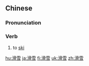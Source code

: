 ==Chinese==
{{zh-forms}}

===Pronunciation===
{{zh-pron
|m=huáxuě
|c=waat6 syut3
|mn=xm,zz,tw:ku̍t-seh/qz:ku̍t-serh
|mn-t=gug8 soh4
|cat=v
}}

===Verb===
{{zh-verb}}

# to [[ski]]

{{zh-cat|Intermediate}}

[[hu:滑雪]]
[[ja:滑雪]]
[[fi:滑雪]]
[[uk:滑雪]]
[[zh:滑雪]]